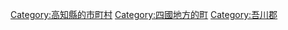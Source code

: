 {{Commonscat|Ino, Kochi}}
{{Catmore}}

{{DEFAULTSORT:Ino}}
[[Category:高知縣的市町村|Category:高知縣的市町村]]
[[Category:四國地方的町|Category:四國地方的町]]
[[Category:吾川郡|Category:吾川郡]]